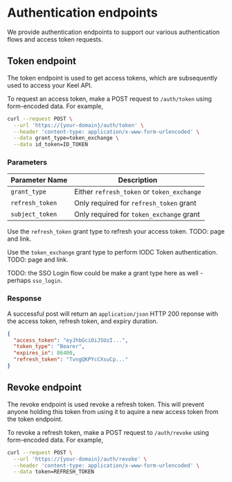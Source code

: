 # Authentication endpoints

We provide authentication endpoints to support our various authentication flows and access token requests. 

## Token endpoint

The token endpoint is used to get access tokens, which are subsequently used to access your Keel API.

To request an access token, make a POST request to `/auth/token` using form-encoded data.  For example,

```bash
curl --request POST \
  --url 'https://{your-domain}/auth/token' \
  --header 'content-type: application/x-www-form-urlencoded' \
  --data grant_type=token_exchange \
  --data id_token=ID_TOKEN
```

### Parameters

| Parameter Name | Description                                |
|----------------|--------------------------------------------|
| `grant_type`     | Either `refresh_token` or `token_exchange` |
| `refresh_token`  | Only required for `refresh_token` grant    |
| `subject_token`  | Only required for `token_exchange` grant   |

Use the `refresh_token` grant type to refresh your access token.  TODO: page and link.

Use the `token_exchange` grant type to perform IODC Token authentication.  TODO: page and link.

TODO: the SSO Login flow could be make a grant type here as well - perhaps `sso_login`.

### Response

A successful post will return an `application/json` HTTP 200 reponse with the access token, refresh token, and expiry duration.

```json filename="HTTP 200"
{
  "access_token": "eyJhbGciOiJSUzI...",
  "token_type": "Bearer",
  "expires_in": 86400,
  "refresh_token": "TvngQKPYcCXsuCp..."
}
```

## Revoke endpoint

The revoke endpoint is used revoke a refresh token. This will prevent anyone holding this token from using it to aquire a new access token from the token endpoint.

To revoke a refresh token, make a POST request to `/auth/revoke` using form-encoded data.  For example,

```bash
curl --request POST \
  --url 'https://{your-domain}/auth/revoke' \
  --header 'content-type: application/x-www-form-urlencoded' \
  --data token=REFRESH_TOKEN 
```